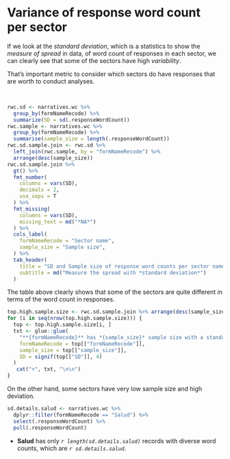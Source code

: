 
# Variance of response word count per sector {-}

If we look at the *standard deviation*, which is a statistics to show the
*measure of spread* in data, of word count of responses in each sector, we can clearly see that
some of the sectors have high *variability*.

That's important metric to consider which sectors do have responses that are
worth to conduct analyses.

<br>

```r
rwc.sd <- narratives.wc %>% 
  group_by(formNameRecode) %>% 
  summarize(SD = sd(.responseWordCount))
rwc.sample <- narratives.wc %>% 
  group_by(formNameRecode) %>% 
  summarise(sample_size = length(.responseWordCount))
rwc.sd.sample.join <- rwc.sd %>%
  left_join(rwc.sample, by = "formNameRecode") %>% 
  arrange(desc(sample_size))
rwc.sd.sample.join %>% 
  gt() %>%
  fmt_number(
    columns = vars(SD),
    decimals = 2,
    use_seps = T
  ) %>%
  fmt_missing(
    columns = vars(SD),
    missing_text = md("*NA*")
  ) %>%
  cols_label(
    formNameRecode = "Sector name",
    sample_size = "Sample size",
  ) %>% 
  tab_header(
    title = "SD and Sample size of response word counts per sector name",
    subtitle = md("Measure the spread with *standard deviation*")
  )
```

The table above clearly shows that some of the sectors are quite different in
terms of the word count in responses. 

```r
top.high.sample.size <- rwc.sd.sample.join %>% arrange(desc(sample_size)) %>% slice(seq(3))
for (i in seq(nrow(top.high.sample.size))) {
  top <- top.high.sample.size[i, ]
  txt <- glue::glue(
    "**{formNameRecode}** has *{sample_size}* sample size with a standard deviation of *{SD}*",
    formNameRecode = top[["formNameRecode"]],
    sample_size = top[["sample_size"]],
    SD = signif(top[["SD"]], 4)
  )
   cat("+", txt, "\n\n")
}
```

On the other hand, some sectors have very low sample size and high deviation.

```r
sd.details.salud <- narratives.wc %>% 
  dplyr::filter(formNameRecode == "Salud") %>% 
  select(.responseWordCount) %>% 
  pull(.responseWordCount)
```

+ **Salud** has
only *`r length(sd.details.salud)`* records with diverse word counts, 
which are *`r sd.details.salud`*.

